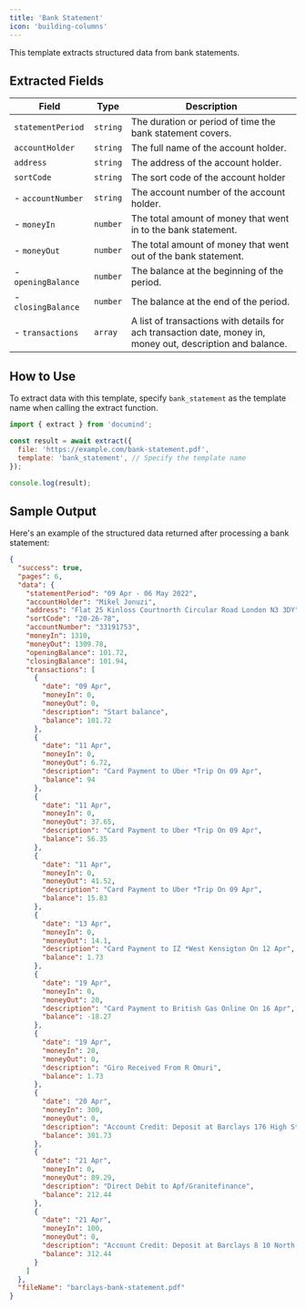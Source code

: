 ```yaml
---
title: 'Bank Statement'
icon: 'building-columns'
---
```


This template extracts structured data from bank statements.

## Extracted Fields

| Field        | Type  | Description                                                 |
|--------------------|-----------|------------------------------------------------------------------|
| `statementPeriod`    | `string`  | The duration or period of time the bank statement covers.               |
| `accountHolder`   | `string`  | The full name of the account holder.       |
| `address`   | `string`  | The address of the account holder.         |
| `sortCode`     | `string`   | The sort code of the account holder           |
| - `accountNumber`           | `string`  | The account number of the account holder.                                    |
| - `moneyIn`   | `number`  | The total amount of money that went in to the bank statement.                             |
| - `moneyOut`    | `number`  | The total amount of money that went out of the bank statement.                            |
| - `openingBalance`    | `number`  | The balance at the beginning of the period.           |
| - `closingBalance`    | `number`  | The balance at the end of the period.           |
| - `transactions`    | `array`  | A list of transactions with details for ach transaction date, money in, money out, description and balance.         |


## How to Use
To extract data with this template, specify `bank_statement` as the template name when calling the extract function.

```javascript
import { extract } from 'documind';

const result = await extract({
  file: 'https://example.com/bank-statement.pdf',
  template: 'bank_statement', // Specify the template name
});

console.log(result);
```
## Sample Output
Here's an example of the structured data returned after processing a bank statement:

```json
{
  "success": true,
  "pages": 6,
  "data": {
    "statementPeriod": "09 Apr - 06 May 2022",
    "accountHolder": "Mikel Jonuzi",
    "address": "Flat 25 Kinloss Courtnorth Circular Road London N3 3DY",
    "sortCode": "20-26-78",
    "accountNumber": "33191753",
    "moneyIn": 1310,
    "moneyOut": 1309.78,
    "openingBalance": 101.72,
    "closingBalance": 101.94,
    "transactions": [
      {
        "date": "09 Apr",
        "moneyIn": 0,
        "moneyOut": 0,
        "description": "Start balance",
        "balance": 101.72
      },
      {
        "date": "11 Apr",
        "moneyIn": 0,
        "moneyOut": 6.72,
        "description": "Card Payment to Uber *Trip On 09 Apr",
        "balance": 94
      },
      {
        "date": "11 Apr",
        "moneyIn": 0,
        "moneyOut": 37.65,
        "description": "Card Payment to Uber *Trip On 09 Apr",
        "balance": 56.35
      },
      {
        "date": "11 Apr",
        "moneyIn": 0,
        "moneyOut": 41.52,
        "description": "Card Payment to Uber *Trip On 09 Apr",
        "balance": 15.83
      },
      {
        "date": "13 Apr",
        "moneyIn": 0,
        "moneyOut": 14.1,
        "description": "Card Payment to IZ *West Kensigton On 12 Apr",
        "balance": 1.73
      },
      {
        "date": "19 Apr",
        "moneyIn": 0,
        "moneyOut": 20,
        "description": "Card Payment to British Gas Online On 16 Apr",
        "balance": -18.27
      },
      {
        "date": "19 Apr",
        "moneyIn": 20,
        "moneyOut": 0,
        "description": "Giro Received From R Omuri",
        "balance": 1.73
      },
      {
        "date": "20 Apr",
        "moneyIn": 300,
        "moneyOut": 0,
        "description": "Account Credit: Deposit at Barclays 176 High Street",
        "balance": 301.73
      },
      {
        "date": "21 Apr",
        "moneyIn": 0,
        "moneyOut": 89.29,
        "description": "Direct Debit to Apf/Granitefinance",
        "balance": 212.44
      },
      {
        "date": "21 Apr",
        "moneyIn": 100,
        "moneyOut": 0,
        "description": "Account Credit: Deposit at Barclays 8 10 North End Road",
        "balance": 312.44
      }
    ]
  },
  "fileName": "barclays-bank-statement.pdf"
}
```
